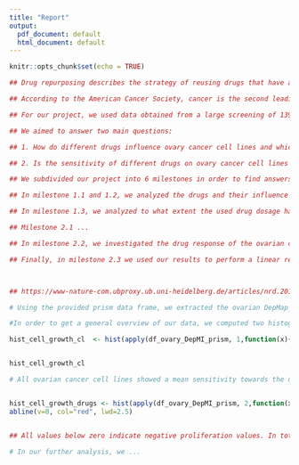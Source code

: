 ```yaml
---
title: "Report"
output:
  pdf_document: default
  html_document: default
---
```


```r
knitr::opts_chunk$set(echo = TRUE)
```

```r

## Drug repurposing describes the strategy of reusing drugs that have already been approved for other medical applications. These drugs can obtain a new purpose by using them in a different therapeutic indication. This approach offers several advantages compared to the development and research of novel drugs. Drug repurposing allows researchers to use already approved pharmaceuticals, which helps them face less obstacles regarding potential side effects and the general approval of these drugs. This is due to the fact that the safety of the drugs has already been tested and validated in prior researches. Therefore, costs and legal requirements(?) can be reduced which results in a quicker development of new treatment options. (https://www-nature-com.ubproxy.ub.uni-heidelberg.de/articles/nrd.2018.168)

## According to the American Cancer Society, cancer is the second leading cause of death in the United States and a major global health problem. In addition, the progress of diagnosing and treating this disease was set back due to the coronavirus disease 2019 (COVID-19) pandemic which resulted in reduced health care capacities (https://acsjournals.onlinelibrary.wiley.com/doi/full/10.3322/caac.21654). Hence, finding new treatment options by repurposing drugs in order to safe resources and time seems to be essential for our society. 

## For our project, we used data obtained from a large screening of 1396 oncological and non-oncological drugs that were tested on 481 different cancer cell lines. (QUELLE?!) While also working with the whole data consisting of several different cancer cell lines, in our analysis we particularly focused on the included 30 ovarian cancer cell lines. The American Cancer Society states that ovarian cancer causes more deaths than any other form of cancer being related to the female reproductive system (https://www.cancer.org/cancer/ovarian-cancer/about/key-statistics.html).

## We aimed to answer two main questions: 

## 1. How do different drugs influence ovary cancer cell lines and which are particularly noticeable? How do these drugs affect the other cell lines?

## 2. Is the sensitivity of different drugs on ovary cancer cell lines connected to specific cancer-related genes or gene knock-outs? 

## We subdivided our project into 6 milestones in order to find answers to these questions.

## In milestone 1.1 and 1.2, we analyzed the drugs and their influence on the proliferation of cancer cell lines and we were able to identify the most promising drugs based on their mechanism of action. 

## In milestone 1.3, we analyzed to what extent the used drug dosage had an effect on the proliferation values of the cancer cell lines and found out that... .

## Milestone 2.1 ...

## In milestone 2.2, we investigated the drug response of the ovarian cancer cell lines based on certain gene expression patterns and knockdown scores. This showed...  

## Finally, in milestone 2.3 we used our results to perform a linear regression model in order to predict drug efficiency from certain gene mutations or expressions. 



## https://www-nature-com.ubproxy.ub.uni-heidelberg.de/articles/nrd.2018.92
```


```r
# Using the provided prism data frame, we extracted the ovarian DepMap_IDs with their proliferation values after drug treatment. 

#In order to get a general overview of our data, we computed two histograms showing the distribution of the mean sensitivity across all ovarian cell lines and all drugs.

hist_cell_growth_cl  <- hist(apply(df_ovary_DepMI_prism, 1,function(x){mean(x,na.rm=TRUE)}), breaks = 50, xlim = c(-0.9, 0),  main = "Ovarian Cancer Cell Lines Mean Sensitivity towards Drugs", xlab = "Mean log fold-change in cell growth", col="lightblue")


hist_cell_growth_cl

# All ovarian cancer cell lines showed a mean sensitivity towards the drugs of less than or equal to zero, which showed us that in general, the applied drugs seemed to have a promising effect on their cell growth. 


hist_cell_growth_drugs <- hist(apply(df_ovary_DepMI_prism, 2,function(x){mean(x,na.rm=TRUE)}), breaks = 50, main = "Mean Drug Efficiency regarding Proliferation of Ovarian Cancer Cell Lines", xlab = "Mean log fold-change in cell growth", col="lightblue")
abline(v=0, col="red", lwd=2.5)


## All values below zero indicate negative proliferation values. In total, 8652 drugs lie below zero. This means that these drugs generally - with regard to their mean values - caused a reduction in cell growth when they were administered to the ovarian cell lines. 

# In our further analysis, we ...



```




```r

```

